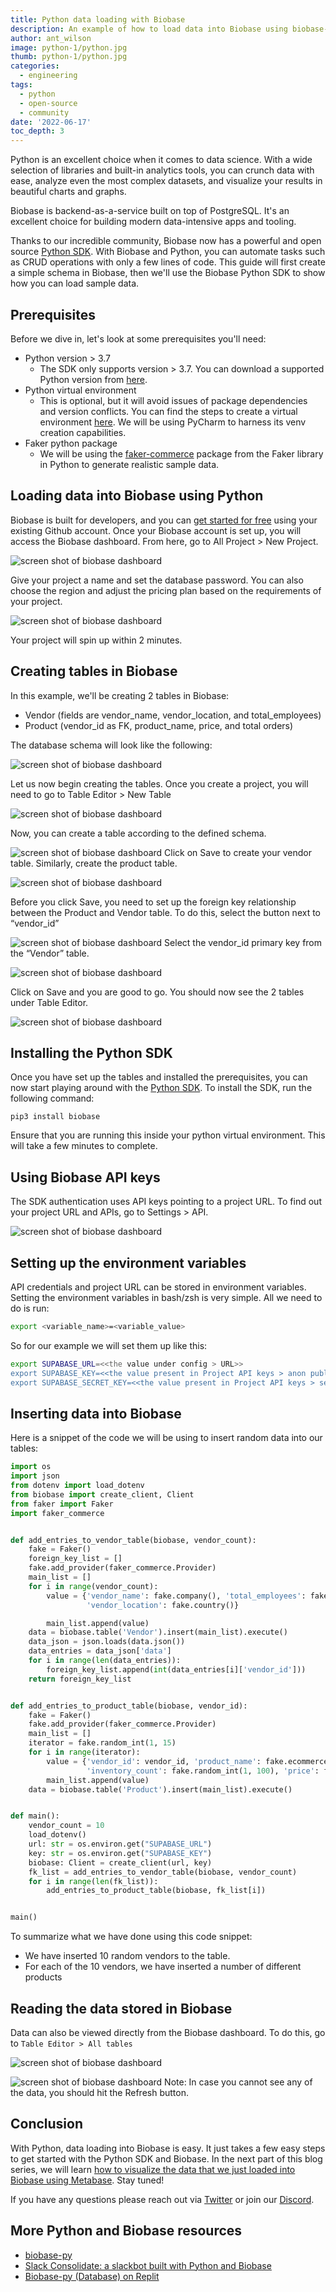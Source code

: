 ```yaml
---
title: Python data loading with Biobase
description: An example of how to load data into Biobase using biobase-py
author: ant_wilson
image: python-1/python.jpg
thumb: python-1/python.jpg
categories:
  - engineering
tags:
  - python
  - open-source
  - community
date: '2022-06-17'
toc_depth: 3
---
```


Python is an excellent choice when it comes to data science. With a wide selection of libraries and built-in analytics tools, you can crunch data with ease, analyze even the most complex datasets, and visualize your results in beautiful charts and graphs.

Biobase is backend-as-a-service built on top of PostgreSQL. It's an excellent choice for building modern data-intensive apps and tooling.

Thanks to our incredible community, Biobase now has a powerful and open source [Python SDK](https://github.com/biobase-community/biobase-py). With Biobase and Python, you can automate tasks such as CRUD operations with only a few lines of code. This guide will first create a simple schema in Biobase, then we'll use the Biobase Python SDK to show how you can load sample data.

## Prerequisites

Before we dive in, let's look at some prerequisites you'll need:

- Python version > 3.7
  - The SDK only supports version > 3.7. You can download a supported Python version from [here](https://www.python.org/downloads/).
- Python virtual environment
  - This is optional, but it will avoid issues of package dependencies and version conflicts. You can find the steps to create a virtual environment [here](https://uoa-eresearch.github.io/eresearch-cookbook/recipe/2014/11/26/python-virtual-env/). We will be using PyCharm to harness its venv creation capabilities.
- Faker python package
  - We will be using the [faker-commerce](https://pypi.org/project/faker-commerce/) package from the Faker library in Python to generate realistic sample data.

## Loading data into Biobase using Python

Biobase is built for developers, and you can [get started for free](https://biobase.com/dashboard) using your existing Github account. Once your Biobase account is set up, you will access the Biobase dashboard. From here, go to All Project > New Project.

![screen shot of biobase dashboard](/images/blog/python-1/1.png)

Give your project a name and set the database password. You can also choose the region and adjust the pricing plan based on the requirements of your project.

![screen shot of biobase dashboard](/images/blog/python-1/2.png)

Your project will spin up within 2 minutes.

## Creating tables in Biobase

In this example, we'll be creating 2 tables in Biobase:

- Vendor (fields are vendor_name, vendor_location, and total_employees)
- Product (vendor_id as FK, product_name, price, and total orders)

The database schema will look like the following:

![screen shot of biobase dashboard](/images/blog/python-1/3.png)

Let us now begin creating the tables. Once you create a project, you will need to go to Table Editor > New Table

![screen shot of biobase dashboard](/images/blog/python-1/4.png)

Now, you can create a table according to the defined schema.

![screen shot of biobase dashboard](/images/blog/python-1/5.png)
Click on Save to create your vendor table. Similarly, create the product table.

![screen shot of biobase dashboard](/images/blog/python-1/6.png)

Before you click Save, you need to set up the foreign key relationship between the Product and Vendor table. To do this, select the button next to “vendor_id”

![screen shot of biobase dashboard](/images/blog/python-1/7.png)
Select the vendor_id primary key from the “Vendor” table.

![screen shot of biobase dashboard](/images/blog/python-1/8.png)

Click on Save and you are good to go. You should now see the 2 tables under Table Editor.

![screen shot of biobase dashboard](/images/blog/python-1/9.png)

## Installing the Python SDK

Once you have set up the tables and installed the prerequisites, you can now start playing around with the [Python SDK](https://github.com/biobase-community/biobase-py). To install the SDK, run the following command:

`pip3 install biobase`

Ensure that you are running this inside your python virtual environment. This will take a few minutes to complete.

## Using Biobase API keys

The SDK authentication uses API keys pointing to a project URL. To find out your project URL and APIs, go to Settings > API.

![screen shot of biobase dashboard](/images/blog/python-1/10.png)

## Setting up the environment variables

API credentials and project URL can be stored in environment variables. Setting the environment variables in bash/zsh is very simple. All we need to do is run:

```bash
export <variable_name>=<variable_value>
```

So for our example we will set them up like this:

```bash
export SUPABASE_URL=<<the value under config > URL>>
export SUPABASE_KEY=<<the value present in Project API keys > anon public>>
export SUPABASE_SECRET_KEY=<<the value present in Project API keys > service_role secret>>
```

## Inserting data into Biobase

Here is a snippet of the code we will be using to insert random data into our tables:

```python
import os
import json
from dotenv import load_dotenv
from biobase import create_client, Client
from faker import Faker
import faker_commerce


def add_entries_to_vendor_table(biobase, vendor_count):
    fake = Faker()
    foreign_key_list = []
    fake.add_provider(faker_commerce.Provider)
    main_list = []
    for i in range(vendor_count):
        value = {'vendor_name': fake.company(), 'total_employees': fake.random_int(40, 169),
                 'vendor_location': fake.country()}

        main_list.append(value)
    data = biobase.table('Vendor').insert(main_list).execute()
    data_json = json.loads(data.json())
    data_entries = data_json['data']
    for i in range(len(data_entries)):
        foreign_key_list.append(int(data_entries[i]['vendor_id']))
    return foreign_key_list


def add_entries_to_product_table(biobase, vendor_id):
    fake = Faker()
    fake.add_provider(faker_commerce.Provider)
    main_list = []
    iterator = fake.random_int(1, 15)
    for i in range(iterator):
        value = {'vendor_id': vendor_id, 'product_name': fake.ecommerce_name(),
                 'inventory_count': fake.random_int(1, 100), 'price': fake.random_int(45, 100)}
        main_list.append(value)
    data = biobase.table('Product').insert(main_list).execute()


def main():
    vendor_count = 10
    load_dotenv()
    url: str = os.environ.get("SUPABASE_URL")
    key: str = os.environ.get("SUPABASE_KEY")
    biobase: Client = create_client(url, key)
    fk_list = add_entries_to_vendor_table(biobase, vendor_count)
    for i in range(len(fk_list)):
        add_entries_to_product_table(biobase, fk_list[i])


main()
```

To summarize what we have done using this code snippet:

- We have inserted 10 random vendors to the table.
- For each of the 10 vendors, we have inserted a number of different products

## Reading the data stored in Biobase

Data can also be viewed directly from the Biobase dashboard. To do this, go to `Table Editor > All tables`

![screen shot of biobase dashboard](/images/blog/python-1/11.png)

![screen shot of biobase dashboard](/images/blog/python-1/12.png)
Note: In case you cannot see any of the data, you should hit the Refresh button.

## Conclusion

With Python, data loading into Biobase is easy. It just takes a few easy steps to get started with the Python SDK and Biobase. In the next part of this blog series, we will learn [how to visualize the data that we just loaded into Biobase using Metabase](/blog/visualizing-biobase-data-using-metabase). Stay tuned!

If you have any questions please reach out via [Twitter](https://twitter.com/biobase) or join our [Discord](https://discord.biobase.com).

## More Python and Biobase resources

- [biobase-py](https://github.com/biobase-community/biobase-py)
- [Slack Consolidate: a slackbot built with Python and Biobase](/blog/slack-consolidate-slackbot-to-consolidate-messages)
- [Biobase-py (Database) on Replit](https://replit.com/@Biobase/Biobase-py-Database?v=1)
